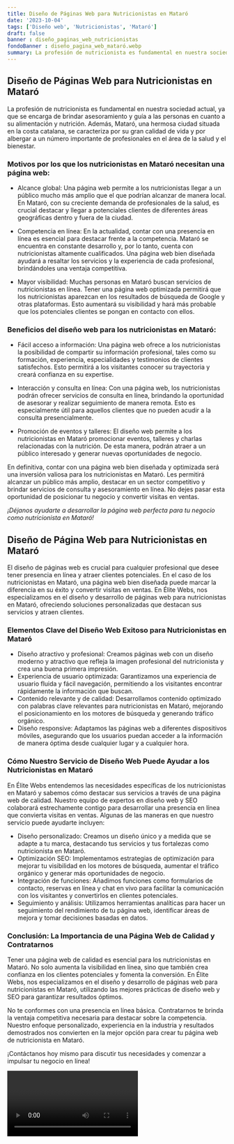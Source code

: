 ```yaml
---
title: Diseño de Páginas Web para Nutricionistas en Mataró
date: '2023-10-04'
tags: ['Diseño web', 'Nutricionistas', 'Mataró']
draft: false
banner : diseño_paginas_web_nutricionistas
fondoBanner : diseño_pagina_web_mataró.webp
summary: La profesión de nutricionista es fundamental en nuestra sociedad actual, ya que se encarga de brindar asesoramiento y guía a las personas en cuanto a su alimentación y nutrición. Además, Mataró, una hermosa ciudad situada en la costa catalana, se caracteriza por su gran calidad de vida y por albergar a un número importante de profesionales en el área de la salud y el bienestar.
---
```


## Diseño de Páginas Web para Nutricionistas en Mataró

La profesión de nutricionista es fundamental en nuestra sociedad actual, ya que se encarga de brindar asesoramiento y guía a las personas en cuanto a su alimentación y nutrición. Además, Mataró, una hermosa ciudad situada en la costa catalana, se caracteriza por su gran calidad de vida y por albergar a un número importante de profesionales en el área de la salud y el bienestar.

### Motivos por los que los nutricionistas en Mataró necesitan una página web:

- Alcance global: Una página web permite a los nutricionistas llegar a un público mucho más amplio que el que podrían alcanzar de manera local. En Mataró, con su creciente demanda de profesionales de la salud, es crucial destacar y llegar a potenciales clientes de diferentes áreas geográficas dentro y fuera de la ciudad.

- Competencia en línea: En la actualidad, contar con una presencia en línea es esencial para destacar frente a la competencia. Mataró se encuentra en constante desarrollo y, por lo tanto, cuenta con nutricionistas altamente cualificados. Una página web bien diseñada ayudará a resaltar los servicios y la experiencia de cada profesional, brindándoles una ventaja competitiva.

- Mayor visibilidad: Muchas personas en Mataró buscan servicios de nutricionistas en línea. Tener una página web optimizada permitirá que los nutricionistas aparezcan en los resultados de búsqueda de Google y otras plataformas. Esto aumentará su visibilidad y hará más probable que los potenciales clientes se pongan en contacto con ellos.

### Beneficios del diseño web para los nutricionistas en Mataró:

- Fácil acceso a información: Una página web ofrece a los nutricionistas la posibilidad de compartir su información profesional, tales como su formación, experiencia, especialidades y testimonios de clientes satisfechos. Esto permitirá a los visitantes conocer su trayectoria y creará confianza en su expertise.

- Interacción y consulta en línea: Con una página web, los nutricionistas podrán ofrecer servicios de consulta en línea, brindando la oportunidad de asesorar y realizar seguimiento de manera remota. Esto es especialmente útil para aquellos clientes que no pueden acudir a la consulta presencialmente.

- Promoción de eventos y talleres: El diseño web permite a los nutricionistas en Mataró promocionar eventos, talleres y charlas relacionadas con la nutrición. De esta manera, podrán atraer a un público interesado y generar nuevas oportunidades de negocio.

En definitiva, contar con una página web bien diseñada y optimizada será una inversión valiosa para los nutricionistas en Mataró. Les permitirá alcanzar un público más amplio, destacar en un sector competitivo y brindar servicios de consulta y asesoramiento en línea. No dejes pasar esta oportunidad de posicionar tu negocio y convertir visitas en ventas.

_¡Déjanos ayudarte a desarrollar la página web perfecta para tu negocio como nutricionista en Mataró!_

<GifSeo />

<Cta />

## Diseño de Página Web para Nutricionistas en Mataró

El diseño de páginas web es crucial para cualquier profesional que desee tener presencia en línea y atraer clientes potenciales. En el caso de los nutricionistas en Mataró, una página web bien diseñada puede marcar la diferencia en su éxito y convertir visitas en ventas. En Élite Webs, nos especializamos en el diseño y desarrollo de páginas web para nutricionistas en Mataró, ofreciendo soluciones personalizadas que destacan sus servicios y atraen clientes.

### Elementos Clave del Diseño Web Exitoso para Nutricionistas en Mataró
- Diseño atractivo y profesional: Creamos páginas web con un diseño moderno y atractivo que refleja la imagen profesional del nutricionista y crea una buena primera impresión.
- Experiencia de usuario optimizada: Garantizamos una experiencia de usuario fluida y fácil navegación, permitiendo a los visitantes encontrar rápidamente la información que buscan.
- Contenido relevante y de calidad: Desarrollamos contenido optimizado con palabras clave relevantes para nutricionistas en Mataró, mejorando el posicionamiento en los motores de búsqueda y generando tráfico orgánico.
- Diseño responsive: Adaptamos las páginas web a diferentes dispositivos móviles, asegurando que los usuarios puedan acceder a la información de manera óptima desde cualquier lugar y a cualquier hora.

### Cómo Nuestro Servicio de Diseño Web Puede Ayudar a los Nutricionistas en Mataró

En Élite Webs entendemos las necesidades específicas de los nutricionistas en Mataró y sabemos cómo destacar sus servicios a través de una página web de calidad. Nuestro equipo de expertos en diseño web y SEO colaborará estrechamente contigo para desarrollar una presencia en línea que convierta visitas en ventas. Algunas de las maneras en que nuestro servicio puede ayudarte incluyen:

- Diseño personalizado: Creamos un diseño único y a medida que se adapte a tu marca, destacando tus servicios y tus fortalezas como nutricionista en Mataró.
- Optimización SEO: Implementamos estrategias de optimización para mejorar tu visibilidad en los motores de búsqueda, aumentar el tráfico orgánico y generar más oportunidades de negocio.
- Integración de funciones: Añadimos funciones como formularios de contacto, reservas en línea y chat en vivo para facilitar la comunicación con los visitantes y convertirlos en clientes potenciales.
- Seguimiento y análisis: Utilizamos herramientas analíticas para hacer un seguimiento del rendimiento de tu página web, identificar áreas de mejora y tomar decisiones basadas en datos.

### Conclusión: La Importancia de una Página Web de Calidad y Contratarnos

Tener una página web de calidad es esencial para los nutricionistas en Mataró. No solo aumenta la visibilidad en línea, sino que también crea confianza en los clientes potenciales y fomenta la conversión. En Élite Webs, nos especializamos en el diseño y desarrollo de páginas web para nutricionistas en Mataró, utilizando las mejores prácticas de diseño web y SEO para garantizar resultados óptimos.

No te conformes con una presencia en línea básica. Contratarnos te brinda la ventaja competitiva necesaria para destacar sobre la competencia. Nuestro enfoque personalizado, experiencia en la industria y resultados demostrados nos convierten en la mejor opción para crear tu página web de nutricionista en Mataró.

¡Contáctanos hoy mismo para discutir tus necesidades y comenzar a impulsar tu negocio en línea!

<Video />

<CtaBot job='Nutricionistas' city='Mataró'/>

<Gmaps query='Mataró+españa+maps' />